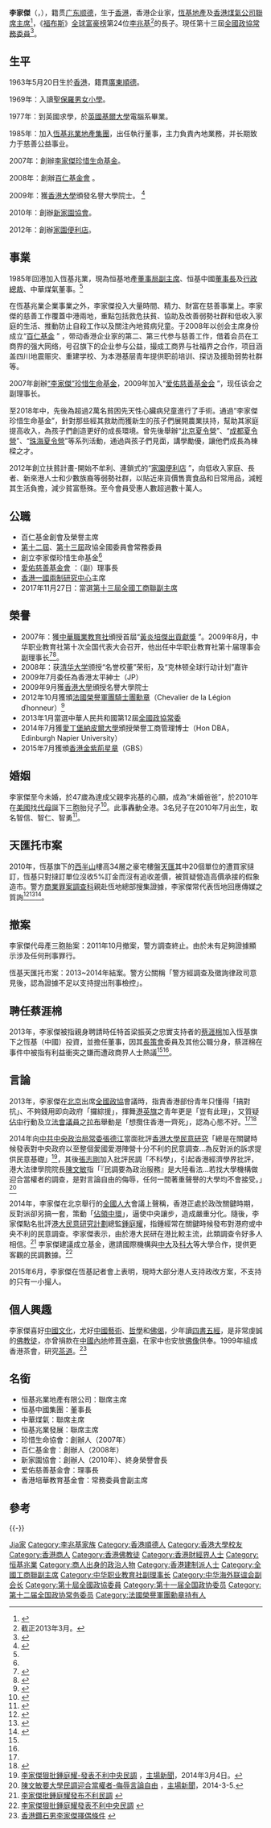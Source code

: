 {{otheruses|subject=地產及煤氣商人|other=同名人物|李家傑 (消歧義)}}
{{多個問題|
{{blpsources|time=2018-11-29T13:21:51+00:00}}
{{prose|time=2018-11-29T13:21:51+00:00}}
{{人物}}
}}
{{Infobox Officeholder
|name=李家傑
|native_name=Peter Lee Ka-kit
|honorific-suffix = [[金紫荊星章|GBS]] [[太平紳士|JP]]
|image = 
|othername = 
| office = {{CPPCC logo}} [[中國人民政治協商會議|中國人民政治協商會議]]<br/>[[中国人民政治协商会议全国委员会|全國委員會]]常務委員
| term_start = 2013年3月11日
| term_end = 
| chairman = [[俞正聲|俞正聲]]{{to}}[[汪洋_(1955年)|汪洋]]
| office1 = {{CPPCC logo}} [[中國人民政治協商會議|中國人民政治協商會議]]<br/>[[中国人民政治协商会议全国委员会|全國委員會]][[中國人民政治協商會議全國委員會香港地區委員|香港地區委員]]
| term_start1 = 1998年3月3日
| term_end1 = 
| chairman1 = [[李瑞环|李瑞环]]{{to}}[[賈慶林|賈慶林]]{{to}}[[俞正聲|俞正聲]]{{to}}[[汪洋_(1955年)|汪洋]]
|office2 = [[中華全國工商業聯合會|中華全國工商業聯合會]]副主席
|term_start2  =
|term_end2  = 
|nationality = {{CNHK}}<ref>{{cite news |title=政协发言人：本届委员无外国籍 |url=http://politics.people.com.cn/n/2014/0303/c70731-24511011.html |accessdate=2018-12-17 |work=人民网 |date=2014-03-03 |archive-date=2020-04-17 |archive-url=https://web.archive.org/web/20200417142347/http://politics.people.com.cn/n/2014/0303/c70731-24511011.html |dead-url=no }}</ref>
|residence   = {{HK}}
|date of birth = {{birth date and age|1963|5|20}}
|place of birth = {{BHKG}}
|parents =  [[李兆基|李兆基]]（父）<br>劉惠娟（母）
|children = 李智信、李智仁、李智勇<br>{{birth year and age|2010|7}}<ref>[http://news.sina.com.hk/news/20110627/-15-2366520/1.html 李家傑派三子湊熱鬧] {{webarchive|url=https://web.archive.org/web/20150707122521/http://news.sina.com.hk/news/20110627/-15-2366520/1.html |date=2015-07-07 }}</ref><ref>{{Cite web |url=http://hk.apple.nextmedia.com/entertainment/art/20110622/15363045 |title=李家傑三胞胎腳印仔賀壽 |access-date=2015-07-07 |archive-date=2015-07-07 |archive-url=https://web.archive.org/web/20150707210152/http://hk.apple.nextmedia.com/entertainment/art/20110622/15363045 |dead-url=no }}</ref><ref>{{Cite web |url=http://hk.apple.nextmedia.com/news/first/20101027/14596535 |title=長子買卵借肚得三男孫 |access-date=2015-07-07 |archive-date=2016-11-14 |archive-url=https://web.archive.org/web/20161114122457/http://hk.apple.nextmedia.com/news/first/20101027/14596535 |dead-url=no }}</ref><ref>[http://community.she.com/messageboard/entertainment/?action=view.topic&id=2298591&ref=commmunity.category.home.latest_topic 壹周刊1077期號外] {{Wayback|url=http://community.she.com/messageboard/entertainment/?action=view.topic&id=2298591&ref=commmunity.category.home.latest_topic |date=20150708015921 }}</ref>
|education = [[基爾大學_(英國)|英國基爾大學]] [[计算机科学学士|BCS]]<br>[[香港大學|香港大學]] [[文学士|B.A.]]（Hon）<br>[[愛丁堡納皮爾大學|愛丁堡納皮爾大學]][[企業管理博士|DBA]]（Hon）
| religion = [[漢傳佛教|漢傳佛教]]
| party = 
| sex = 男
}}

'''李家傑'''{{GBSHK}}{{JP}}（{{lang-en|Peter Lee Ka-kit}}，{{bd|1963年|5月20日|catIdx=L李}}），籍贯[[广东|广东]][[顺德区|顺德]]，生于[[香港|香港]]，香港企业家，[[恆基地產|恆基地產]]及[[香港煤氣公司|香港煤氣公司]][[董事長|聯席主席]]<ref>{{Cite web |url=http://www.hld.com/chi/corp/director.htm |title=恆基兆業董事及高層管理人員 |access-date=2010-04-04 |archive-date=2009-02-21 |archive-url=https://web.archive.org/web/20090221111700/http://www.hld.com/chi/corp/director.htm |dead-url=no }}</ref>，《[[福布斯|福布斯]]》[[全球富豪榜|全球富豪榜]]第24位[[李兆基|李兆基]]<REF>截正2013年3月。</REF>的長子。現任第十三屆[[中國人民政治協商會議全國委員會常務委員會|全國政協常務委員]]<ref>{{Cite web |url=http://paper.wenweipo.com/2013/03/12/CN1303120030.htm |title=第十二屆全國政協常委名單 |access-date=2014-03-07 |archive-date=2020-04-17 |archive-url=https://web.archive.org/web/20200417142343/http://paper.wenweipo.com/2013/03/12/CN1303120030.htm |dead-url=no }}</ref>。

== 生平 ==
1963年5月20日生於[[香港|香港]]，籍貫[[廣東|廣東]][[順德區|順德]]。

1969年：入讀[[聖保羅男女中學附屬小學|聖保羅男女小學]]。

1977年：到英國求學，於[[基爾大學_(英國)|英國基爾大學]]電腦系畢業。

1985年：加入[[恒基兆業地產|恆基兆業地產集團]]，出任執行董事，主力負責內地業務，并长期致力于慈善公益事业。

2007年：創辦[https://web.archive.org/web/20181129100241/http://www.ftdhz.org/page142 李家傑珍惜生命基金]。

2008年：創辦[http://www.charity-online.org/about/ 百仁基金會] {{Wayback|url=http://www.charity-online.org/about/ |date=20210124223133 }}。

2009年：獲[[香港大學|香港大學]]頒發名譽大學院士。
<ref name="#1">{{Cite web |url=http://the-sun.on.cc/cnt/news/20101027/00407_004.html |title=鑽石王老五信佛唔結婚 |access-date=2010-10-27 |archive-url=https://web.archive.org/web/20101229213048/http://the-sun.on.cc/cnt/news/20101027/00407_004.html |archive-date=2010-12-29 |dead-url=yes }}</ref>

2010年：創辦[[新家園協會|新家園協會]]。

2012年：創辦[[家園便利店|家園便利店]]。

== 事業 ==
1985年回港加入恆基兆業，現為恒基地產[[副董事長|董事局副主席]]、恒基中國[[董事長|董事長]]及[[行政總裁|行政總裁]]、中華煤氣董事。<ref name="#1"/>

在恆基兆業企業事業之外，李家傑投入大量時間、精力、財富在慈善事業上。李家傑的慈善工作覆蓋中港兩地，重點包括救危扶貧、協助及改善弱勢社群和低收入家庭的生活、推動防止自殺工作以及關注內地貧病兒童。于2008年以创会主席身份成立“[http://www.charity-online.org/about/ 百仁基金] {{Wayback|url=http://www.charity-online.org/about/ |date=20210124223133 }}” ，带动香港企业家的第二、第三代参与慈善工作，借着会员在工商界的强大网络，号召旗下的企业参与公益，撮成工商界与社福界之合作，项目涵盖四川地震赈灾、重建学校、为本港基层青年提供职前培训、探访及援助弱势社群等。

2007年創辦[https://web.archive.org/web/20181129100241/http://www.ftdhz.org/page142 “李家傑”珍惜生命基金]，2009年加入“[http://www.ayfoundation.org/cn/about/22 爱佑慈善基金会] {{Wayback|url=http://www.ayfoundation.org/cn/about/22 |date=20200803060452 }}”，现任该会之副理事长。 

至2018年中，先後為超過2萬名貧困先天性心臟病兒童進行了手術。通過“李家傑珍惜生命基金”，針對那些經其救助而獲新生的孩子們展開農業扶持，幫助其家庭提高收入，為孩子們創造更好的成長環境。曾先後舉辦“[https://web.archive.org/web/20181129100506/http://www.ftdhz.org/page121 北京夏令營]”、“[https://web.archive.org/web/20181129100506/http://www.ftdhz.org/page121 成都夏令營]”、“[https://web.archive.org/web/20181129100506/http://www.ftdhz.org/page121 珠海夏令營]”等系列活動，通過與孩子們見面，講學勵優，讓他們成長為棟樑之才。

2012年創立扶貧計畫-開始不牟利、連鎖式的“[http://www.poverty.org.hk/sites/default/files/Home_130904_0.pdf 家園便利店] {{Wayback|url=http://www.poverty.org.hk/sites/default/files/Home_130904_0.pdf |date=20200923012925 }}”，向低收入家庭、長者、新來港人士和少數族裔等弱勢社群，以貼近來貨價售賣食品和日常用品，減輕其生活負擔，減少貧富懸殊。至今會員受惠人數超過數十萬人。

== 公職 ==
*百仁基金創會及榮譽主席
*[[中国人民政治协商会议第十二届全国委员会委员名单|第十二屆]]、[[中国人民政治协商会议第十三届全国委员会委员名单|第十三屆]]政協全國委員會常務委員
*創立李家傑珍惜生命基金<ref name="#1"/>
*[http://www.ayfoundation.org/cn/about/22 愛佑慈善基金會] {{Wayback|url=http://www.ayfoundation.org/cn/about/22 |date=20200803060452 }}：（副）理事長
*[[一國兩制研究中心|香港一國兩制研究中心]]主席
*2017年11月27日：當選[[中华全国工商业联合会|第十三屆全國工商聯副主席]]

== 榮譽 ==
* 2007年：獲[[中华职业教育社|中華職業教育社]]頒授首屆“[http://www.zhzjs.org.cn/NewsDetails.aspx?id=1814 黃炎培傑出貢獻獎] {{Wayback|url=http://www.zhzjs.org.cn/NewsDetails.aspx?id=1814 |date=20200927033239 }}”。2009年8月，中华职业教育社第十次全国代表大会召开，他出任中华职业教育社第十届理事会副理事长<ref>{{Cite web|title=第十届理事会|url=http://www.zhzjs.org.cn/sqgk/LiShiHui10.html|access-date=2021-05-18|work=www.zhzjs.org.cn|archive-date=2021-05-18|archive-url=https://web.archive.org/web/20210518015558/http://www.zhzjs.org.cn/sqgk/LiShiHui10.html|dead-url=no}}</ref><ref>{{Cite web|title=中华职业教育社第十次全国代表大会专题|url=http://www.zhzjs.org/zhuanti/d10j/dh.html|access-date=2021-05-18|work=www.zhzjs.org|archive-date=2021-05-18|archive-url=https://web.archive.org/web/20210518015524/http://www.zhzjs.org/zhuanti/d10j/dh.html|dead-url=no}}</ref>。
*2008年：获[[清华大学|清华大学]]颁授“名誉校董”荣衔，及“克林顿全球行动计划”嘉许
*2009年7月委任為香港太平紳士（JP）
* 2009年9月獲[[香港大學|香港大學]]頒授名譽大學院士
* 2012年10月獲頒[[法國榮譽軍團勳章|法國榮譽軍團騎士團勳章]]（Chevalier de la Légion ďhonneur）<ref>{{Cite web |url=http://www.consulfrance-hongkong.org/article6081 |title=李家傑先生獲頒法國榮譽軍團騎士團勳章 |access-date=2014-03-05 |archive-date=2016-10-17 |archive-url=https://web.archive.org/web/20161017165325/http://www.consulfrance-hongkong.org/article6081 |dead-url=no }}</ref>
* 2013年1月當選中華人民共和國第12屆[[中國人民政治協商會議全國委員會常務委員會|全國政協常委]]
* 2014年7月獲[[愛丁堡納皮爾大學|愛丁堡納皮爾大學]]頒授榮譽工商管理博士（Hon DBA，Edinburgh Napier University）
* 2015年7月獲頒[[金紫荊星章|香港金紫荊星章]]（GBS）

== 婚姻 ==
李家傑至今未婚，於47歲為達成父親李兆基的心願，成為“未婚爸爸”，於2010年在[[美國|美國]]找[[代孕|代母]]誕下三胞胎兒子<ref>{{Cite web |url=http://news.on.cc/ent/index.html?file=ncbrke00_20101026193212 |title=李兆基長子李家傑美國請代母誕三名兒子 |access-date=2010-10-26 |archive-date=2011-02-01 |archive-url=https://web.archive.org/web/20110201011440/http://news.on.cc/ent/index.html?file=ncbrke00_20101026193212 |dead-url=no }}</ref>。此事轟動全港。3名兒子在2010年7月出生，取名智信、智仁、智勇<ref>{{Cite web |url=http://the-sun.on.cc/cnt/news/20101027/00407_003.html |title=李家傑三寶貝 智信 智仁 智勇 |access-date=2010-10-27 |archive-url=https://web.archive.org/web/20101229211845/http://the-sun.on.cc/cnt/news/20101027/00407_003.html |archive-date=2010-12-29 |dead-url=yes }}</ref>。

== 天匯托市案 ==
2010年，恆基旗下的[[西半山|西半山]]樓高34層之豪宅樓盤[[天匯|天匯]]其中20個單位的遭買家撻訂，恆基只對撻訂單位沒收5%訂金而沒有追收差價，被質疑營造高價承接的假象造市。警方[[商業罪案調查科|商業罪案調查科]]親赴恆地總部搜集證據，李家傑常代表恆地回應傳媒之質詢<ref>{{zh-hant}}{{cite web |url=http://881903.com/page/zh-tw/newsdetail.aspx?ItemId=257673&csid=261_341 |title=鄧竟成說警方檢走文件及邀請有關人士助查天匯事件 |publisher=[[商業電台|商業電台]] |date=2010-07-13 |accessdate=2010-07-13 |archive-date=2020-04-17 |archive-url=https://web.archive.org/web/20200417142417/https://www.881903.com/page/zh-tw/newsdetail.aspx?ItemId=257673&csid=261_341 |dead-url=yes }}</ref><ref name="#2">{{zh-hant}}{{cite web|url=http://hk.apple.nextmedia.com/financeestate/art/20131112/18503907|title=中環在線：梁粉蔡涯棉　幫四叔打工|publisher=[[蘋果日報_(香港)|蘋果日報]]|date=2013年11月12日|accessdate=2014-03-05|archive-date=2017-05-31|archive-url=https://web.archive.org/web/20170531220103/http://hk.apple.nextmedia.com/financeestate/art/20131112/18503907|dead-url=no}}</ref><ref name="近年趨高調">{{zh-hant}}{{cite web|url=http://hk.apple.nextmedia.com/news/art/20140305/18646204|title=近年趨高調　任政協常委|publisher=[[蘋果日報_(香港)|蘋果日報]]|date=2014-03-05|accessdate=2014-03-05|archive-date=2015-06-21|archive-url=https://web.archive.org/web/20150621094822/http://hk.apple.nextmedia.com/news/art/20140305/18646204|dead-url=no}}</ref>。

== 撤案 ==
李家傑代母產三胞胎案：2011年10月撤案，警方調查終止。由於未有足夠證據顯示涉及任何刑事罪行。

恆基天匯托市案：2013~2014年結案。警方公關稱「警方經調查及徵詢律政司意見後，認為證據不足以支持提出刑事檢控」。

== 聘任蔡涯棉 ==
2013年，李家傑被指親身聘請時任特首梁振英之忠實支持者的[[蔡涯棉|蔡涯棉]]加入恆基旗下之恆基（中國）投資，並擔任董事，因其[[長策會|長策會]]委員及其他公職分身，蔡涯棉在事件中被指有利益衝突之嫌而遭政商界人士熱議<ref name="近年趨高調" /><ref name="#2"/>。

== 言論 ==
2013年，李家傑在[[北京|北京]]出席[[全國政協|全國政協]]會議時，指責香港部份青年只懂得「搞對抗」、不夠錢用即向政府「攞綜援」，揮舞[[港英旗|港英旗]]之青年更是「豈有此理」，又質疑[[讓愛與和平佔領中環|佔中]]行動及[[香港立法會議員|立法會議員]]之[[拉布|拉布]]舉動是「想攬住香港一齊死」，認為心態不好。<ref name="近年趨高調" /><ref>{{zh-hant}}{{cite web|url=http://life.mingpao.com/cfm/basicref3b.cfm?File=20130306/braa02d/gga1_er.txt|title=李家傑斥揮英旗豈有此理|publisher=[[商業電台|商業電台]]|date=2010-07-13|accessdate=2014-03-05|archive-date=2019-06-26|archive-url=https://web.archive.org/web/20190626140809/https://life.mingpao.com/cfm/basicref3b.cfm?File=20130306%2Fbraa02d%2Fgga1_er.txt|dead-url=no}}</ref>

2014年向[[中共中央政治局常委|中共中央政治局常委]][[張德江|張德江]]當面批評[[香港大學民意研究|香港大學民意研究]]「總是在關鍵時候發表對中央政府以至整個愛國愛港陣營十分不利的民意調查...為反對派的訴求提供民意基礎」<ref>[http://thehousenews.com/politics/李家傑狠批鍾庭耀-發表不利中央民調/ 李家傑狠批鍾庭耀-發表不利中央民調] {{webarchive|url=https://web.archive.org/web/20140607033950/http://thehousenews.com/politics/%E6%9D%8E%E5%AE%B6%E5%82%91%E7%8B%A0%E6%89%B9%E9%8D%BE%E5%BA%AD%E8%80%80-%E7%99%BC%E8%A1%A8%E4%B8%8D%E5%88%A9%E4%B8%AD%E5%A4%AE%E6%B0%91%E8%AA%BF/ |date=2014-06-07 }}，[[主場新聞|主場新聞]]，2014年3月4日。</ref>，其後[[張志剛_(香港)|張志剛]]加入批評民調「不科學」，引起香港經濟學界批評，港大法律學院院長[[陳文敏|陳文敏]]指「『民調要為政治服務』是大陸看法...若找大學機構做迎合當權者的調查，是對言論自由的侮辱，任何一間著重聲譽的大學均不會接受。」<ref>[http://thehousenews.com/politics/陳文敏要大學民調迎合當權者-侮辱言論自由/ 陳文敏要大學民調迎合當權者-侮辱言論自由] {{webarchive|url=https://web.archive.org/web/20140608001158/http://thehousenews.com/politics/%E9%99%B3%E6%96%87%E6%95%8F%E8%A6%81%E5%A4%A7%E5%AD%B8%E6%B0%91%E8%AA%BF%E8%BF%8E%E5%90%88%E7%95%B6%E6%AC%8A%E8%80%85-%E4%BE%AE%E8%BE%B1%E8%A8%80%E8%AB%96%E8%87%AA%E7%94%B1/ |date=2014-06-08 }}，[[主場新聞|主場新聞]]，2014-3-5.</ref>

2014年，李家傑在北京舉行的[[全國人大|全國人大]]會議上聲稱，香港正處於政改關鍵時期，反對派卻另搞一套，策動「[[讓愛與和平佔領中環|佔領中環]]」，逼使中央讓步，造成嚴重分化。隨後，李家傑點名批評[[香港大學民意研究計劃|港大民意研究計劃]]總監[[鍾庭耀|鍾庭耀]]，指鍾經常在關鍵時候發布對港府或中央不利的民意調查。李家傑表示，由於港大民研在港比較主流，此類調查令好多人相信。<ref>[http://news.sina.com.hk/news/20140304/-32-3204113/1.html 李家傑批鍾庭耀發布不利民調] {{webarchive|url=https://web.archive.org/web/20140304145720/http://news.sina.com.hk/news/20140304/-32-3204113/1.html |date=2014-03-04 }}</ref> 李家傑建議成立基金，邀請國際機構與[[香港中文大學|中大]]及[[香港科技大學|科大]]等大學合作，提供更客觀的民調數據。<ref>[http://thehousenews.com/politics/李家傑狠批鍾庭耀-發表不利中央民調/ 李家傑狠批鍾庭耀發表不利中央民調] {{webarchive|url=https://web.archive.org/web/20140607033950/http://thehousenews.com/politics/%E6%9D%8E%E5%AE%B6%E5%82%91%E7%8B%A0%E6%89%B9%E9%8D%BE%E5%BA%AD%E8%80%80-%E7%99%BC%E8%A1%A8%E4%B8%8D%E5%88%A9%E4%B8%AD%E5%A4%AE%E6%B0%91%E8%AA%BF/ |date=2014-06-07 }}</ref>

2015年6月，李家傑在恆基記者會上表明，現時大部分港人支持政改方案，不支持的只有一小撮人。

== 個人興趣 ==
李家傑喜好[[中國文化|中國文化]]，尤好[[中國藝術|中國藝術]]、[[哲學|哲學]]和[[佛偈|佛偈]]，少年讀[[四書五經|四書五經]]，是非常虔誠的[[佛教徒|佛教徒]]，亦曾捐款在[[中國內地|中國內地]]修葺[[寺廟|寺廟]]，在家中也安放[[佛像|佛像]]供奉。1999年組成香港茶會，研究[[茶道|茶道]]。<ref>[http://www.yn.xinhuanet.com/ent/2007-01/16/content_9055739_8.htm 香港鑽石男李家傑擇偶條件] {{webarchive|url=https://web.archive.org/web/20090316153423/http://www.yn.xinhuanet.com/ent/2007-01/16/content_9055739_8.htm |date=2009-03-16 }}</ref>

== 名銜 ==
* 恒基兆業地產有限公司：聯席主席
* 恒基中國集團：董事長
* 中華煤氣：聯席主席
* 恒基兆業發展：聯席主席
* 珍惜生命協會：創辦人（2007年）
* 百仁基金會：創辦人（2008年）
* 新家園協會：創辦人（2010年）、終身榮譽會長
* 爱佑慈善基金會：理事長
* 香港培華教育基金會：常務委員會副主席

== 參考 ==
{{reflist|2}}

{{-}}
{{start box}}
{{s-bus}}
{{Succession box|[[李兆基|李兆基]]|現任|[[恒基兆業地產|恒基兆業地產]]有限公司董事局聯席主席兼董事總經理|2019年5月28日－}}
{{Succession box|[[李兆基|李兆基]]|現任|[[中華煤氣|中華煤氣]]聯席主席|2019年5月28日－}}
{{end}}

{{恆基兆業地產}}
{{Navboxes 
| title  = 李家杰在[[中华职业教育社|中华职业教育社]]的职务
| list1  =
{{中华职业教育社第十届理事会}}
{{中华职业教育社第十一届理事会}}
{{中华职业教育社第十二届理事会}}
}}
{{Navboxes 
| title  = 李家杰在[[中华海外联谊会|中华海外联谊会]]的职务
| list1  =
{{中华海外联谊会第三届理事会}}
{{中华海外联谊会第四届理事会}}
{{中华海外联谊会第五届理事会}}
}}
{{Navboxes 
| title  = 李家杰在[[中华全国工商业联合会|中华全国工商业联合会]]的职务
| list1  =
{{中华全国工商业联合会第十二届执行委员会}}
}}

{{Authority control}}
{{DEFAULTSORT:Li李}}
[[Category:李姓|Jia家]]
[[Category:李兆基家族|Category:李兆基家族]]
[[Category:香港順德人|Category:香港順德人]]
[[Category:香港大學校友|Category:香港大學校友]]
[[Category:香港商人|Category:香港商人]]
[[Category:香港佛教徒|Category:香港佛教徒]]
[[Category:香港財經界人士|Category:香港財經界人士]]
[[Category:恒基兆業|Category:恒基兆業]]
[[Category:商人出身的政治人物|Category:商人出身的政治人物]]
[[Category:香港建制派人士|Category:香港建制派人士]]
[[Category:全國工商聯副主席|Category:全國工商聯副主席]]
[[Category:中华职业教育社副理事长|Category:中华职业教育社副理事长]]
[[Category:中华海外联谊会副会长|Category:中华海外联谊会副会长]]
[[Category:第十屆全國政協委員|Category:第十屆全國政協委員]]
[[Category:第十一届全国政协委员|Category:第十一届全国政协委员]]
[[Category:第十二届全国政协常务委员|Category:第十二届全国政协常务委员]]
[[Category:法國榮譽軍團勳章持有人|Category:法國榮譽軍團勳章持有人]]